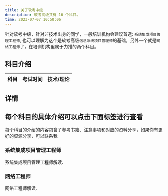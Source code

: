 ```yaml
---
title: 关于软考中级
description: 软考高级共有 16 个科目。
time: 2023-07-07 10:50:06
---
```


<Callout>

针对软考中级，针对非技术出身的同学，一般培训机构会建议首选: `系统集成项目管理工程师`, 也可以理解为这个是软考高级`信息系统项目管理师`的基础，另外一个就是`网络工程师`了，在培训机构里属于力推的两个科目。

</Callout>

## 科目介绍

| 科目 | 考试时间 | 技术/理论 |
| ---- | -------- | --------- |

## 详情

## 每个科目的具体介绍可以点击下面标签进行查看

每个科目的介绍的内容包含了参考书籍、注意事项和对应的资料分享，如果你有更好的资源分享，可以联系我

<div className="grid sm:grid-cols-2 gap-4 mt-6">

<Card href="/docs/mid-level/xxxtxmgls">

### 系统集成项目管理工程师

系统集成项目管理工程师解读.

</Card>

<Card href="/docs/mid-level/xtghygls">

### 网络工程师

网络工程师解读.

</Card>
</div>
